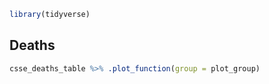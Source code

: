 ```r
library(tidyverse)
```

## Deaths

```r
csse_deaths_table %>% .plot_function(group = plot_group)
```
